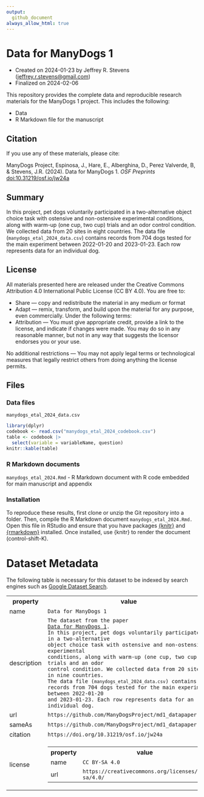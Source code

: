 ```yaml
---
output: 
  github_document
always_allow_html: true
---
```


# Data for ManyDogs 1

-   Created on 2024-01-23 by Jeffrey R. Stevens
    (<jeffrey.r.stevens@gmail.com>)
-   Finalized on 2024-02-06

This repository provides the complete data and reproducible research materials for the ManyDogs 1 project. This includes the following:

-   Data
-   R Markdown file for the manuscript

## Citation

If you use any of these materials, please cite:

ManyDogs Project, Espinosa, J., Hare, E., Alberghina, D., Perez Valverde, B, & Stevens, J.R. (2024). Data for ManyDogs 1. _OSF Preprints_ [doi:10.31219/osf.io/jw24a](https://doi.org/10.31219/osf.io/jw24a)

## Summary

In this project, pet dogs voluntarily participated in a two-alternative object choice task with ostensive and non-ostensive experimental conditions, along with warm-up (one cup, two cup) trials and an odor control condition. We collected data from 20 sites in eight countries. The data file (`manydogs_etal_2024_data.csv`) contains records from 704 dogs tested for the main experiment between 2022-01-20 and 2023-01-23. Each row represents data for an individual dog.

## License

All materials presented here are released under the Creative Commons Attribution 4.0 International Public License (CC BY 4.0). You are free to:

-   Share — copy and redistribute the material in any medium or format
-   Adapt — remix, transform, and build upon the material for any
    purpose, even commercially. Under the following terms:
-   Attribution — You must give appropriate credit, provide a link to the license, and indicate if changes were made. You may do so in any     reasonable manner, but not in any way that suggests the licensor endorses you or your use.

No additional restrictions — You may not apply legal terms or technological measures that legally restrict others from doing anything the license permits.

## Files

### Data files

`manydogs_etal_2024_data.csv`

```r
library(dplyr)
codebook <- read.csv("manydogs_etal_2024_codebook.csv")
table <- codebook |> 
  select(variable = variableName, question)
knitr::kable(table)
```


### R Markdown documents

`manydogs_etal_2024.Rmd` - R Markdown document with R code embedded for main manuscript and appendix

### Installation

To reproduce these results, first clone or unzip the Git repository into a folder. Then, compile the R Markdown document `manydogs_etal_2024.Rmd.` Open this file in RStudio and ensure that you have packages [{knitr}](https://yihui.org/knitr/) and [{rmarkdown}](https://rmarkdown.rstudio.com/) installed. Once installed, use {knitr} to render the document (control-shift-K). 

# Dataset Metadata
The following table is necessary for this dataset to be indexed by search
engines such as <a href="https://g.co/datasetsearch">Google Dataset Search</a>.
<div itemscope itemtype="http://schema.org/Dataset">
<table>
<tr>
<th>property</th>
<th>value</th>
</tr>
<tr>
<td>name</td>
<td><code itemprop="name">Data for ManyDogs 1</code></td>
</tr>
<tr>
<td>description</td>
<td><code itemprop="description">The dataset from the paper <a href="https://doi.org/10.31219/osf.io/jw24a">Data for ManyDogs 1</a>. In this project, pet dogs voluntarily participated in a two-alternative object choice task with ostensive and non-ostensive experimental conditions, along with warm-up (one cup, two cup) trials and an odor control condition. We collected data from 20 sites in nine countries. The data file (`manydogs_etal_2024_data.csv`) contains records from 704 dogs tested for the main experiment between 2022-01-20 and 2023-01-23. Each row represents data for an individual dog.</code></td>
</tr>
</tr>
<tr>
<td>url</td>
<td><code itemprop="url">https://github.com/ManyDogsProject/md1_datapaper</code></td>
</tr>
<tr>
<td>sameAs</td>
<td><code itemprop="sameAs">https://github.com/ManyDogsProject/md1_datapaper</code></td>
</tr>
<tr>
<td>citation</td>
<td><code itemprop="citation">https://doi.org/10.31219/osf.io/jw24a</code></td>
</tr>
<tr>
<td>license</td>
<td>
<div itemscope itemtype="http://schema.org/CreativeWork" itemprop="license">
<table>
<tr>
<th>property</th>
<th>value</th>
</tr>
<tr>
<td>name</td>
<td><code itemprop="name">CC BY-SA 4.0</code></td>
</tr>
<tr>
<td>url</td>
<td><code itemprop="url">https://creativecommons.org/licenses/by-sa/4.0/</code></td>
</tr>
</table>
</div>
</td>
</tr>
</table>
</div>
